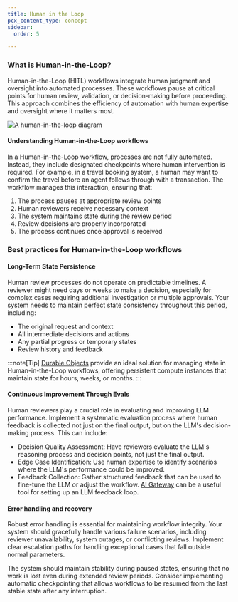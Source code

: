 ```yaml
---
title: Human in the Loop
pcx_content_type: concept
sidebar:
  order: 5

---
```



### What is Human-in-the-Loop?

Human-in-the-Loop (HITL) workflows integrate human judgment and oversight into automated processes. These workflows pause at critical points for human review, validation, or decision-making before proceeding. This approach combines the efficiency of automation with human expertise and oversight where it matters most.

![A human-in-the-loop diagram](~/assets/images/agents/human-in-the-loop.svg)

#### Understanding Human-in-the-Loop workflows

In a Human-in-the-Loop workflow, processes are not fully automated. Instead, they include designated checkpoints where human intervention is required. For example, in a travel booking system, a human may want to confirm the travel before an agent follows through with a transaction. The workflow manages this interaction, ensuring that:

1. The process pauses at appropriate review points
2. Human reviewers receive necessary context
3. The system maintains state during the review period
4. Review decisions are properly incorporated
5. The process continues once approval is received

### Best practices for Human-in-the-Loop workflows

#### Long-Term State Persistence

Human review processes do not operate on predictable timelines. A reviewer might need days or weeks to make a decision, especially for complex cases requiring additional investigation or multiple approvals. Your system needs to maintain perfect state consistency throughout this period, including:

- The original request and context
- All intermediate decisions and actions
- Any partial progress or temporary states
- Review history and feedback

:::note[Tip]
[Durable Objects](/durable-objects/) provide an ideal solution for managing state in Human-in-the-Loop workflows, offering persistent compute instances that maintain state for hours, weeks, or months.
:::

#### Continuous Improvement Through Evals

Human reviewers play a crucial role in evaluating and improving LLM performance. Implement a systematic evaluation process where human feedback is collected not just on the final output, but on the LLM's decision-making process. This can include:

- Decision Quality Assessment: Have reviewers evaluate the LLM's reasoning process and decision points, not just the final output.
- Edge Case Identification: Use human expertise to identify scenarios where the LLM's performance could be improved.
- Feedback Collection: Gather structured feedback that can be used to fine-tune the LLM or adjust the workflow. [AI Gateway](/ai-gateway/evaluations/add-human-feedback/) can be a useful tool for setting up an LLM feedback loop.

#### Error handling and recovery

Robust error handling is essential for maintaining workflow integrity. Your system should gracefully handle various failure scenarios, including reviewer unavailability, system outages, or conflicting reviews. Implement clear escalation paths for handling exceptional cases that fall outside normal parameters.

The system should maintain stability during paused states, ensuring that no work is lost even during extended review periods. Consider implementing automatic checkpointing that allows workflows to be resumed from the last stable state after any interruption.
